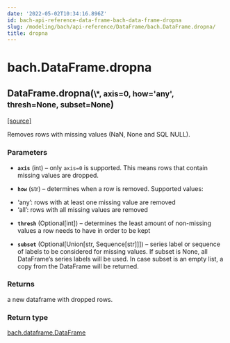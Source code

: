 ```yaml
---
date: '2022-05-02T10:34:16.896Z'
id: bach-api-reference-data-frame-bach-data-frame-dropna
slug: /modeling/bach/api-reference/DataFrame/bach.DataFrame.dropna/
title: dropna
---
```


# bach.DataFrame.dropna

<div class="method">

<h2 class="signature-method"><span class="additional-name">DataFrame.</span><span class="name">dropna(</span><small class="parameter-list"><span class="parameter" id="*">\*</span>, <span class="parameter" id="axis">axis=0</span>, <span class="parameter" id="how">how='any'</span>, <span class="parameter" id="thresh">thresh=None</span>, <span class="parameter" id="subset">subset=None</span></small>)</h2>


&#8203;<span class="view-source">[[source]](https://github.com/objectiv/objectiv-analytics/blob/main/bach/bach/dataframe.py)</span>

<div class="content">

Removes rows with missing values (NaN, None and SQL NULL).


### Parameters

* **`axis`** (int) – only `axis=0` is supported. This means rows that contain missing values are dropped.

* **`how`** (str) – determines when a row is removed. Supported values:
- ‘any’: rows with at least one missing value are removed
- ‘all’: rows with all missing values are removed

* **`thresh`** (Optional[int]) – determines the least amount of non-missing values a row needs to have
in order to be kept

* **`subset`** (Optional[Union[str, Sequence[str]]]) – series label or sequence of labels to be considered for missing values.
If subset is None, all DataFrame’s series labels will be used.
In case subset is an empty list, a copy from the DataFrame will
be returned.



### Returns

a new dataframe with dropped rows.



### Return type

[bach.dataframe.DataFrame](/docs/modeling/bach/api-reference/DataFrame/bach.DataFrame/#bach.DataFrame)



</div>

</div>
